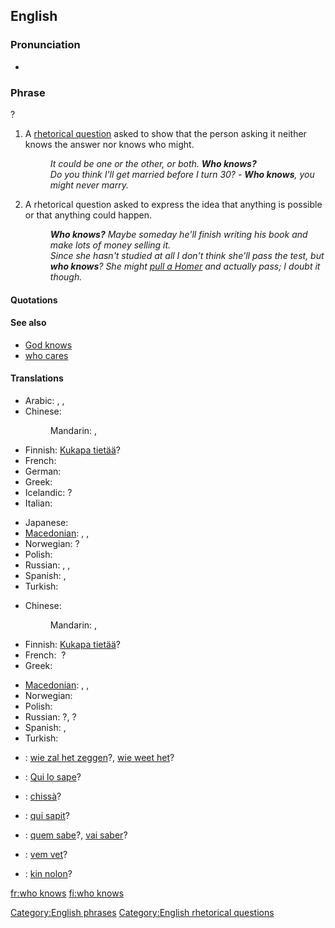 ==English==

===Pronunciation===
* {{audio|en-us-who-knows.ogg|Audio (US)}}

===Phrase===
{{infl|en|phrase|head=[[who]] [[knows]]}}?

# A [[rhetorical question]] asked to show that the person asking it neither knows the answer nor knows who might.
#: ''It could be one or the other, or both. '''Who knows?'''''
#: ''Do you think I'll get married before I turn 30?'' - '''''Who knows''', you might never marry.''
# A rhetorical question asked to express the idea that anything is possible or that anything could happen.
#: '''''Who knows?'''  Maybe someday he'll finish writing his book and make lots of money selling it.''
#: ''Since she hasn't studied at all I don't think she'll pass the test, but '''who knows'''? She might [[pull a Homer]] and actually pass; I doubt it though.''

====Quotations====
{{seeCites}}

====See also====
* [[God knows]]
* [[who cares]]

====Translations====
{{trans-top|a rhetorical question asked to show that the asker neither knows the answer nor who might know it}}
* Arabic: {{t|ar|من يدري|alt=من يدري؟|tr=man yadri?}}, {{t-|ar|الله أعلم|tr=allaahu 'á3lam}}, {{t|ar|إبصر|tr='ibSar}}
* Chinese:
*: Mandarin: {{t-|cmn|誰知道|alt=誰知道？|sc=Hani}}, {{t-|cmn|谁知道|alt=谁知道？|tr=shéi zhīdào|sc=Hani}}
* Finnish: [[Kukapa tietää]]?
* French: {{t|fr|qui sait|alt=qui sait ?}} <!-- a space before ? is required -->
* German: {{t|de|wer weiß|alt=wer weiß?}}
* Greek: {{t|el|ποιός ξέρει;|tr=poios xérei?|sc=Grek}}
* Icelandic: {{t|is|hver veit}}?
* Italian: {{t|it|chissà|alt=chissà?}}
{{trans-mid}}
* Japanese: {{t|ja|誰が知っているのか|alt=誰が知っているのか？|tr=dare-ga shitte iru no ka?}}
* [[Macedonian]]: {{t|mk|којзнае|tr=kójznae}}, {{t|mk|кој го знае|tr=koj go znáe}}, {{t|mk|кој ќе знае|tr=koj ḱe znáe}}
* Norwegian: {{t|no|hvem vet}}?
* Polish: {{t|pl|kto wie|alt=kto wie?}}
* Russian: {{t|ru|кто знает|alt=кто знает?|tr=kto znájet}}, {{t|ru|кто его знает||alt=кто его  знает?|tr=kto jevó znájet}}, {{t|ru|как знать|alt=как знать?|tr=kak znat'?}}
* Spanish: {{t-|es|quién sabe|alt=¿quién sabe?}}, {{t-|es|quién sabe|alt=¡quién sabe!}}
* Turkish: {{t-|tr|kim bilir}}
{{trans-bottom}}

{{trans-top|asked to express the idea that anything is possible}}
* Chinese:
*: Mandarin: {{t-|cmn|誰知道|alt=誰知道？|sc=Hani}}, {{t-|cmn|谁知道|alt=谁知道？|tr=shéi zhīdào|sc=Hani}}
* Finnish: [[Kukapa tietää]]?
* French: {{t|fr|qui sait}}&nbsp;?
* Greek: {{t|el|ποιός ξέρει;|tr=poios xérei?|sc=Grek}}
{{trans-mid}}
* [[Macedonian]]: {{t|mk|којзнае|tr=kójznae}},  {{t|mk|кој го знае|tr=koj go znáe}},  {{t|mk|кој ќе знае|tr=koj ḱe znáe}}
* Norwegian: {{t|no|hvem vet?}}
* Polish: {{t|pl|kto wie?}}
* Russian: {{t|ru|кто знает|tr=kto znájet}}?, {{t|ru|кто его знает|tr=kto jevó znájet}}?
* Spanish: {{t-|es|quién sabe|alt=¿quién sabe?}}, {{t-|es|quién sabe|alt=¡quién sabe!}}
* Turkish: {{t-|tr|kim bilir|alt=kim bilir?}}
{{trans-bottom}}

{{checktrans-top}}
* {{ttbc|nl}}: [[wie zal het zeggen]]?, [[wie weet het]]?
* {{ttbc|ia}}: [[Qui lo sape]]?
{{trans-mid}}
* {{ttbc|it}}: [[chissà]]?
* {{ttbc|la}}: [[qui sapit]]?
* {{ttbc|pt}}: [[quem sabe]]?, [[vai saber]]?
* {{ttbc|sv}}: [[vem vet]]?
* {{ttbc|vo}}: [[kin nolon]]?
{{trans-bottom}}

[[Category:English phrases]]
[[Category:English rhetorical questions]]

[[fr:who knows]]
[[fi:who knows]]